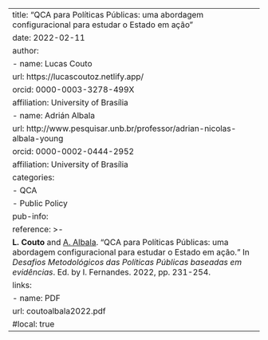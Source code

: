 ---
title: "QCA para Políticas Públicas: uma abordagem configuracional para estudar o Estado em ação"
date: 2022-02-11
author:
  - name: Lucas Couto
    url: https://lucascoutoz.netlify.app/
    orcid: 0000-0003-3278-499X
    affiliation: University of Brasília
  - name: Adrián Albala
    url: http://www.pesquisar.unb.br/professor/adrian-nicolas-albala-young
    orcid: 0000-0002-0444-2952
    affiliation: University of Brasília
categories:
  - QCA
  - Public Policy
pub-info:
  reference: >-
    <strong>L. Couto</strong> and <a href="http://www.pesquisar.unb.br/professor/adrian-nicolas-albala-young/"> A. Albala</a>. "QCA para Políticas Públicas: uma abordagem configuracional para estudar o Estado em ação." In <em>Desafios Metodológicos das Políticas Públicas baseadas em evidências</em>. Ed. by I. Fernandes. 2022, pp. 231-254.
  links:
    - name: PDF
      url: coutoalbala2022.pdf
      #local: true
---
